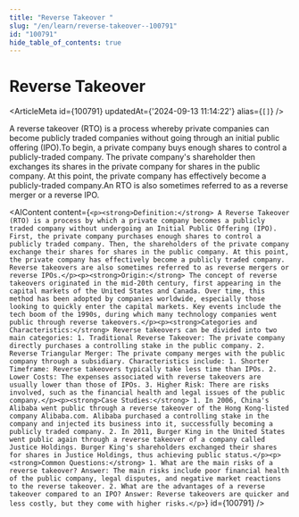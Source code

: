 ```yaml
---
title: "Reverse Takeover "
slug: "/en/learn/reverse-takeover--100791"
id: "100791"
hide_table_of_contents: true
---
```



# Reverse Takeover 

<ArticleMeta id={100791} updatedAt={'2024-09-13 11:14:22'} alias={`[]`} />
<div className='border-solid border-b border-t-0 my-4 border-[var(--ifm-color-gray-300)]' />

A reverse takeover (RTO) is a process whereby private companies can become publicly traded companies without going through an initial public offering (IPO).To begin, a private company buys enough shares to control a publicly-traded company. The private company's shareholder then exchanges its shares in the private company for shares in the public company. At this point, the private company has effectively become a publicly-traded company.An RTO is also sometimes referred to as a reverse merger or a reverse IPO.

<AIContent content={`<p><strong>Definition:</strong> A Reverse Takeover (RTO) is a process by which a private company becomes a publicly traded company without undergoing an Initial Public Offering (IPO). First, the private company purchases enough shares to control a publicly traded company. Then, the shareholders of the private company exchange their shares for shares in the public company. At this point, the private company has effectively become a publicly traded company. Reverse takeovers are also sometimes referred to as reverse mergers or reverse IPOs.</p><p><strong>Origin:</strong> The concept of reverse takeovers originated in the mid-20th century, first appearing in the capital markets of the United States and Canada. Over time, this method has been adopted by companies worldwide, especially those looking to quickly enter the capital markets. Key events include the tech boom of the 1990s, during which many technology companies went public through reverse takeovers.</p><p><strong>Categories and Characteristics:</strong> Reverse takeovers can be divided into two main categories: 1. Traditional Reverse Takeover: The private company directly purchases a controlling stake in the public company. 2. Reverse Triangular Merger: The private company merges with the public company through a subsidiary. Characteristics include: 1. Shorter Timeframe: Reverse takeovers typically take less time than IPOs. 2. Lower Costs: The expenses associated with reverse takeovers are usually lower than those of IPOs. 3. Higher Risk: There are risks involved, such as the financial health and legal issues of the public company.</p><p><strong>Case Studies:</strong> 1. In 2006, China's Alibaba went public through a reverse takeover of the Hong Kong-listed company Alibaba.com. Alibaba purchased a controlling stake in the company and injected its business into it, successfully becoming a publicly traded company. 2. In 2011, Burger King in the United States went public again through a reverse takeover of a company called Justice Holdings. Burger King's shareholders exchanged their shares for shares in Justice Holdings, thus achieving public status.</p><p><strong>Common Questions:</strong> 1. What are the main risks of a reverse takeover? Answer: The main risks include poor financial health of the public company, legal disputes, and negative market reactions to the reverse takeover. 2. What are the advantages of a reverse takeover compared to an IPO? Answer: Reverse takeovers are quicker and less costly, but they come with higher risks.</p>`} id={100791} />
